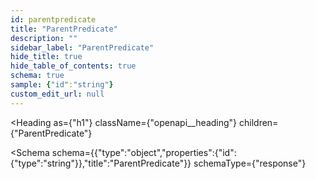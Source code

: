 ```yaml
---
id: parentpredicate
title: "ParentPredicate"
description: ""
sidebar_label: "ParentPredicate"
hide_title: true
hide_table_of_contents: true
schema: true
sample: {"id":"string"}
custom_edit_url: null
---
```



<Heading
  as={"h1"}
  className={"openapi__heading"}
  children={"ParentPredicate"}
>
</Heading>





<Schema
  schema={{"type":"object","properties":{"id":{"type":"string"}},"title":"ParentPredicate"}}
  schemaType={"response"}
>
  
</Schema>
            